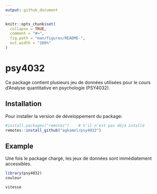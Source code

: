 ```yaml
---
output: github_document
---
```


<!-- README.md is generated from README.Rmd. Please edit that file -->

```r
knitr::opts_chunk$set(
  collapse = TRUE,
  comment = "#>",
  fig.path = "man/figures/README-",
  out.width = "100%"
)
```

# psy4032

<!-- badges: start -->
<!-- badges: end -->

Ce package contient plusieurs jeu de données utilisées pour le cours d'Analyse quantitative en psychologie (PSY4032).

## Installation

Pour installer la version de développement du package:

```r
#install.packages("remotes")    # S'il n'est pas déjà intallé
remotes::install_github("agkamel/psy4032")
```

## Example

Une fois le package chargé, les jeux de données sont immédiatement accessibles.

```r
library(psy4032)
couleur
```


```r
vitesse
```


